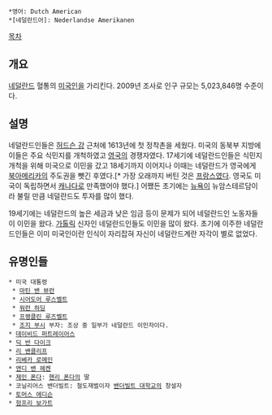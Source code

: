  *영어: Dutch American
 *[네덜란드어]: Nederlandse Amerikanen

[[목차]]
== 개요 ==
[[네덜란드]] 혈통의 [[미국인]]을 가리킨다. 2009년 조사로 인구 규모는 5,023,846명 수준이다.

== 설명 ==
네덜란드인들은 [[허드슨 강]] 근처에 1613년에 첫 정착촌을 세웠다. 미국의 동북부 지방에 이들은 주요 식민지를 개척하였고 [[영국]]의 경쟁자였다. 17세기에 네덜란드인들은 식민지 개척을 위해 미국으로 이민을 갔고 18세기까지 이어지나 이때는 네덜란드가 영국에게 [[북아메리카]]의 주도권을 뺏긴 후였다.[* 가장 오래까지 버틴 것은 [[프랑스]]였다. 영국도 미국이 독립하면서 [[캐나다]]로 만족했어야 했다.] 어쨌든 초기에는 [[뉴욕]]이 뉴암스테르담이라 불릴 만큼 네덜란드도 투자를 많이 했다.

19세기에는 네덜란드의 높은 세금과 낮은 임금 등이 문제가 되어 네덜란드인 노동자들이 이민을 왔다. [[가톨릭]] 신자인 네덜란드인들도 이민을 많이 왔다. 초기에 이주한 네덜란드인들은 이미 미국인이란 인식이 자리잡혀 자신이 네덜란드계란 자각이 별로 없었다.

== 유명인들 ==
 * 미국 대통령
  * [[마틴 밴 뷰런]]
  * [[시어도어 루스벨트]]
  * [[워런 하딩]]
  * [[프랭클린 루즈벨트]]
  * [[조지 부시]] 부자: 조상 중 일부가 네덜란드 이민자이다.
 * [[데이비드 퍼트레이어스]]
 * [[딕 반 다이크]]
 * [[리 밴클리프]]
 * [[리베카 로메인]]
 * [[앤디 밴 헤켄]]
 * [[제인 폰다]]: [[헨리 폰다]]의 딸
 * 코닐리어스 밴더빌트: 철도재벌이자 [[밴더빌트 대학교]]의 창설자
 * [[토머스 에디슨]]
 * [[험프리 보가트]]

